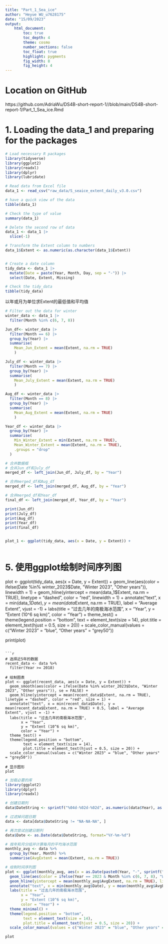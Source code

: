 ```yaml
---
title: "Part_1_Sea_ice"
author: "Heyue WU_u7628175"
date: "15/09/2023"
output:  
    html_document:
        toc: true
        toc_depth: 4
        theme: cosmo
        number_sections: false
        toc_float: true
        highlight: pygments
        fig_width: 8
        fig_height: 4
---
```


# Location on GitHub

https://github.com/AdriaWu/DS4B-short-report-1//blob/main/DS4B-short-report-1/Part_1_Sea_ice.Rmd

# 1. Loading the data_1 and preparing for the packages

```r
# Load necessary R packages
library(tidyverse)
library(ggplot2)
library(readxl)
library(dplyr)
library(lubridate)

# Read data from Excel file
data_1 <- read_csv("raw_data/S_seaice_extent_daily_v3.0.csv")

# have a quick view of the data
tibble(data_1)

# Check the type of value
summary(data_1)

```


```r
# Delete the second row of data
data_1 <- data_1 |>
  slice(-1)

# Transform the Extent column to numbers
data_1$Extent <- as.numeric(as.character(data_1$Extent))


# Create a date column
tidy_data <- data_1 |>
  mutate(Date = paste(Year, Month, Day, sep = "-")) |>
  select(Date, Extent, Missing)

# Check the tidy_data
tibble(tidy_data)
```
以年或月为单位求Extent的最低值和平均值


```r
# Filter out the data for winter
winter_data <- data_1 |>
  filter(Month %in% c(6, 7, 8))

Jun_df<- winter_data |>
  filter(Month == 6) |>
  group_by(Year) |>
  summarise(
    Mean_Jun_Extent = mean(Extent, na.rm = TRUE)
    )

July_df <- winter_data |>
  filter(Month == 7) |>
  group_by(Year) |>
  summarise(
    Mean_July_Extent = mean(Extent, na.rm = TRUE)
    )

Aug_df <- winter_data |>
  filter(Month == 8) |>
  group_by(Year) |>
  summarise(
    Mean_Aug_Extent = mean(Extent, na.rm = TRUE)
    )

Year_df <- winter_data |>
  group_by(Year) |>
  summarise(
    Min_Winter_Extent = min(Extent, na.rm = TRUE),
    Mean_Winter_Extent = mean(Extent, na.rm = TRUE),
    .groups = "drop"
  )

# 合并数据框
# 合并Jun_df和July_df
merged_df <- left_join(Jun_df, July_df, by = "Year")

# 合并merged_df和Aug_df
merged_df <- left_join(merged_df, Aug_df, by = "Year")

# 合并merged_df和Year_df
final_df <- left_join(merged_df, Year_df, by = "Year")

print(Jun_df)
print(July_df)
print(Aug_df)
print(Year_df)
print(final_df)

```
```r

```


```r
plot_1 <- ggplot(tidy_data, aes(x = Date, y = Extent)) +
  
```


# 5. 使用ggplot绘制时间序列图
plot <- ggplot(tidy_data, aes(x = Date, y = Extent)) +
  geom_line(aes(color = ifelse(Date %in% winter_2023$Date, "Winter 2023", "Other years")), linewidth = 1) +
  geom_hline(yintercept = mean(data_1$Extent, na.rm = TRUE), linetype = "dashed", color = "red", linewidth = 1) +
  annotate("text", x = min(data_1$Date), y = mean(data$Extent, na.rm = TRUE), label = "Average Extent", vjust = -1) +
  labs(title = "过去几年的南极海冰范围",
       x = "Year",
       y = "Extent (10^6 sq km)",
       color = "Year") +
  theme_test() +
  theme(legend.position = "bottom",
        text = element_text(size = 14),
        plot.title = element_text(hjust = 0.5, size = 20)) +
  scale_color_manual(values = c("Winter 2023" = "blue", "Other years" = "grey50"))

print(plot)

```

```r
# 选择近5年的数据
recent_data <- data %>%
  filter(Year >= 2018)

# 绘制图表
plot <- ggplot(recent_data, aes(x = Date, y = Extent)) +
  geom_smooth(aes(color = ifelse(Date %in% winter_2023$Date, "Winter 2023", "Other years")), se = FALSE) +
  geom_hline(yintercept = mean(recent_data$Extent, na.rm = TRUE), linetype = "dashed", color = "red", size = 1) +
  annotate("text", x = min(recent_data$Date), y = mean(recent_data$Extent, na.rm = TRUE) + 0.5, label = "Average Extent", vjust = -1) +
  labs(title = "过去几年的南极海冰范围",
       x = "Year",
       y = "Extent (10^6 sq km)",
       color = "Year") +
  theme_test() +
  theme(legend.position = "bottom",
        text = element_text(size = 14),
        plot.title = element_text(hjust = 0.5, size = 20)) +
  scale_color_manual(values = c("Winter 2023" = "blue", "Other years" = "grey50"))

# 显示图形
plot

```


```r
# 加载必要的库
library(ggplot2)
library(dplyr)
library(readxl)

# 创建日期列
data$DateString <- sprintf("%04d-%02d-%02d", as.numeric(data$Year), as.numeric(data$Month), as.numeric(data$Day))

# 过滤掉问题日期
data <- data[data$DateString != "NA-NA-NA", ]

# 再次尝试创建日期列
data$Date <- as.Date(data$DateString, format="%Y-%m-%d")

# 按年和月分组并计算每月的平均海冰范围
monthly_avg <- data %>%
  group_by(Year, Month) %>%
  summarise(AvgExtent = mean(Extent, na.rm = TRUE))

# 绘制时间序列图
plot <- ggplot(monthly_avg, aes(x = as.Date(paste0(Year, "-", sprintf("%02d", Month), "-01")), y = AvgExtent)) +
  geom_line(aes(color = ifelse(Year == 2023 & Month %in% c(6, 7, 8), "Winter 2023", "Other years")), size = 1) +
  geom_hline(yintercept = mean(monthly_avg$AvgExtent, na.rm = TRUE), linetype = "dashed", color = "red", size = 1) +
  annotate("text", x = min(monthly_avg$Date), y = mean(monthly_avg$AvgExtent, na.rm = TRUE) + 0.5, label = "Average Extent", vjust = -1) +
  labs(title = "过去几年的南极海冰范围",
       x = "Year",
       y = "Extent (10^6 sq km)",
       color = "Year") +
  theme_minimal() +
  theme(legend.position = "bottom",
        text = element_text(size = 14),
        plot.title = element_text(hjust = 0.5, size = 20)) +
  scale_color_manual(values = c("Winter 2023" = "blue", "Other years" = "grey50"))

plot

```




